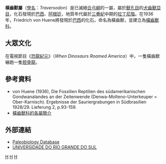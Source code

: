 {{Automatic Taxobox
| taxon = Traversodon
| authority = von Huene, 1936
| fossil_range = [[三疊紀|三疊紀]]晚期
| type_species = '''橫齒獸 ''Traversodon stahleckeri'''''
| type_species_authority = von Huene, 1936 
}}

'''橫齒獸屬'''（[[學名|學名]]：''Traversodon''）是已滅絕[[合弓綱|合弓綱]]的一屬，屬於[[獸孔目|獸孔目]]的[[犬齒獸亞目|犬齒獸亞目]]，化石發現於[[巴西|巴西]]、[[阿根廷|阿根廷]]，地質年代屬於[[三疊紀|三疊紀]]中期的[[拉丁尼階|拉丁尼階]]。在1936年，Friedrich von Huene將發現於[[巴西|巴西]]的化石，命名為橫齒獸，並建立為[[橫齒獸科|橫齒獸科]]。

==大眾文化==
在電視節目《[[恐龍紀元|恐龍紀元]]》（''When Dinosaurs Roamed America''）中，一隻橫齒獸嚇跑一隻[[腔骨龍|腔骨龍]]。

==參考資料==
*von Huene (1936), Die Fossilien Reptilien des südamerikanischen Gondwanalandes an der Zeitenwende (Denwa-Molteno-Unterkeuper = Ober-Karnisch). Ergebnisse der Sauriergrabungen in Südbrasilien 1928/29. Lieferung 2, p.93-159.
*[https://web.archive.org/web/20060617102325/http://home.arcor.de/ktdykes/travers.htm 橫齒獸科的各屬簡介]

==外部連結==
* [http://paleodb.org/cgi-bin/bridge.pl?action=basicTaxonInfo&taxon_no=39206 Paleobiology Database] {{Wayback|url=http://paleodb.org/cgi-bin/bridge.pl?action=basicTaxonInfo&taxon_no=39206 |date=20121021085725 }}
* [http://www.bibliotecadigital.ufrgs.br/da.php?nrb=000627776&loc=2008&l=4d2c414ad81a65f5 UNIVERSIDADE DO RIO GRANDE DO SUL] {{Wayback|url=http://www.bibliotecadigital.ufrgs.br/da.php?nrb=000627776&loc=2008&l=4d2c414ad81a65f5 |date=20160303172854 }}
{{犬齒獸亞目|C.}}
{{Taxonbar}}
[[Category:真犬齒獸下目|H]]
[[Category:三疊紀合弓類|H]]
[[Category:_1936年描述的分类群|H]]

{{Synapsida-stub}}